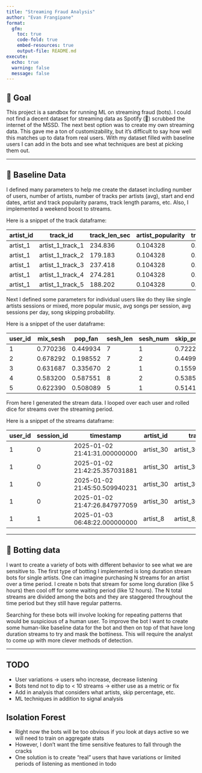 ```yaml
---
title: "Streaming Fraud Analysis"
author: "Evan Frangipane"
format:
  gfm:
    toc: true
    code-fold: true
    embed-resources: true
    output-file: README.md
execute:
  echo: true
  warning: false
  message: false
---
```


## 🧠 Goal

This project is a sandbox for running ML on streaming fraud (bots).
I could not find a decent dataset for streaming data as Spotify (🤮) scrubbed the internet of the MSSD.
The next best option was to create my own streaming data.
This gave me a ton of customizability, but it's difficult to say how well this matches up to data from real users.
With my dataset filled with baseline users I can add in the bots and see what techniques are best at picking them out.


---

## 🤹 Baseline Data

I defined many parameters to help me create the dataset including number of users, number of artists, number of tracks per artists (avg), start and end dates, artist and track popularity params, track length params, etc.
Also, I implemented a weekend boost to streams.

Here is a snippet of the track dataframe:

| artist_id | track_id            | track_len_sec | artist_popularity | track_popularity | total_track_popularity |
|-----------|--------------------|---------------|-------------------|------------------|------------------------|
| artist_1  | artist_1_track_1   | 234.836       | 0.104328          | 0.097664         | 0.010189               |
| artist_1  | artist_1_track_2   | 179.183       | 0.104328          | 0.072737         | 0.007589               |
| artist_1  | artist_1_track_3   | 237.418       | 0.104328          | 0.061220         | 0.006387               |
| artist_1  | artist_1_track_4   | 274.281       | 0.104328          | 0.054172         | 0.005652               |
| artist_1  | artist_1_track_5   | 188.202       | 0.104328          | 0.049269         | 0.005140               |

Next I defined some parameters for individual users like do they like single artists sessions or mixed, more popular music, avg songs per session, avg sessions per day, song skipping probability.

Here is a snippet of the user dataframe:

| user_id | mix_sesh | pop_fan  | sesh_len | sesh_num | skip_prob |
|---------|----------|----------|----------|----------|-----------|
| 1       | 0.770236 | 0.449934 | 7        | 1        | 0.722269  |
| 2       | 0.678292 | 0.198552 | 7        | 2        | 0.449958  |
| 3       | 0.631687 | 0.335670 | 2        | 1        | 0.155921  |
| 4       | 0.583200 | 0.587551 | 8        | 2        | 0.538524  |
| 5       | 0.622390 | 0.508089 | 5        | 1        | 0.514179  |

From here I generated the stream data.
I looped over each user and rolled dice for streams over the streaming period.

Here is a snippet of the streams dataframe:

| user_id | session_id | timestamp                   | artist_id | track_id              | track_duration_sec | listen_duration_sec | is_bot |
|---------|------------|-----------------------------|-----------|-----------------------|--------------------|---------------------|--------|
| 1       | 0          | 2025-01-02 21:41:31.000000000 | artist_30 | artist_30_track_30    | 172.992492         | 54.357032           | False  |
| 1       | 0          | 2025-01-02 21:42:25.357031881 | artist_30 | artist_30_track_10    | 205.152908         | 205.152908          | False  |
| 1       | 0          | 2025-01-02 21:45:50.509940231 | artist_30 | artist_30_track_25    | 209.933866         | 96.338037           | False  |
| 1       | 0          | 2025-01-02 21:47:26.847977059 | artist_30 | artist_30_track_9     | 196.974013         | 35.726356           | False  |
| 1       | 1          | 2025-01-03 06:48:22.000000000 | artist_8  | artist_8_track_9      | 89.516270          | 39.074505           | False  |

---

## 🤖 Botting data

I want to create a variety of bots with different behavior to see what we are sensitive to.
The first type of botting I implemented is long duration stream bots for single artists.
One can imagine purchasing N streams for an artist over a time period.
I create n bots that stream for some long duration (like 5 hours) then cool off for some waiting period (like 12 hours).
The N total streams are divided among the bots and they are staggered throughout the time period but they still have regular patterns.

Searching for these bots will involve looking for repeating patterns that would be suspicious of a human user.
To improve the bot I want to create some human-like baseline data for the bot and then on top of that have long duration streams to try and mask the bottiness.
This will require the analyst to come up with more clever methods of detection.

---

## TODO

- User variations -> users who increase, decrease listening
- Bots tend not to dip to < 10 streams -> either use as a metric or fix
- Add in analysis that considers what artists, skip percentage, etc.
- ML techniques in addition to signal analysis

## Isolation Forest
- Right now the bots will be too obvious if you look at days active so we will need to train on aggregate stats
- However, I don't want the time sensitive features to fall through the cracks
- One solution is to create "real" users that have variations or limited periods of listening as mentioned in todo